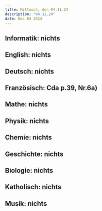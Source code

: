 ```yaml
---
title: Mittwoch, den 04.11.24
description: "04.12.24"
date: Dec 04 2024
---
```


## Informatik: nichts
## English: nichts
## Deutsch: nichts
## Französisch: Cda p.39, Nr.6a)
## Mathe: nichts
## Physik: nichts
## Chemie: nichts
## Geschichte: nichts
## Biologie: nichts
## Katholisch: nichts
## Musik: nichts